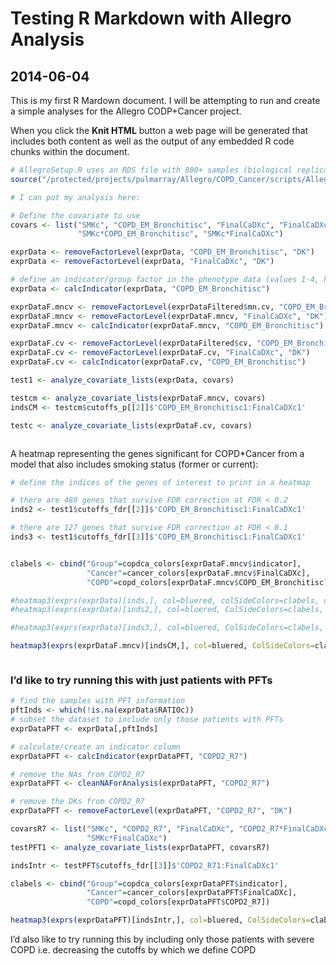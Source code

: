 Testing R Markdown with Allegro Analysis
========================================================
2014-06-04
-------------------------------------------
This is my first R Mardown document. I will be attempting to run and create a simple analyses
for the Allegro CODP+Cancer project. 

When you click the **Knit HTML** button a web page will be generated that includes both content as well as the output of any embedded R code chunks within the document.

```r
# AllegroSetup.R uses an RDS file with 800+ samples (biological replicates) and without QC
source("/protected/projects/pulmarray/Allegro/COPD_Cancer/scripts/AllegroSetup.R")

# I can put my analysis here:

# Define the covariate to use
covars <- list("SMKc", "COPD_EM_Bronchitisc", "FinalCaDXc", "FinalCaDXc*COPD_EM_Bronchitisc",
               "SMKc*COPD_EM_Bronchitisc", "SMKc*FinalCaDXc")

exprData <- removeFactorLevel(exprData, "COPD_EM_Bronchitisc", "DK")
exprData <- removeFactorLevel(exprData, "FinalCaDXc", "DK")

# define an indicator/group factor in the phenotype data (values 1-4, healthy, copd, cancer, both)
exprData <- calcIndicator(exprData, "COPD_EM_Bronchitisc")

exprDataF.mncv <- removeFactorLevel(exprDataFiltered$mn.cv, "COPD_EM_Bronchitisc", "DK")
exprDataF.mncv <- removeFactorLevel(exprDataF.mncv, "FinalCaDXc", "DK")
exprDataF.mncv <- calcIndicator(exprDataF.mncv, "COPD_EM_Bronchitisc")

exprDataF.cv <- removeFactorLevel(exprDataFiltered$cv, "COPD_EM_Bronchitisc", "DK")
exprDataF.cv <- removeFactorLevel(exprDataF.cv, "FinalCaDXc", "DK")
exprDataF.cv <- calcIndicator(exprDataF.cv, "COPD_EM_Bronchitisc")

test1 <- analyze_covariate_lists(exprData, covars)

testcm <- analyze_covariate_lists(exprDataF.mncv, covars)
indsCM <- testcm$cutoffs_p[[2]]$'COPD_EM_Bronchitisc1:FinalCaDXc1'

testc <- analyze_covariate_lists(exprDataF.cv, covars)



```

A heatmap representing the genes significant for COPD*Cancer from a model that also includes
smoking status (former or current):

```r
# define the indices of the genes of interest to print in a heatmap

# there are 480 genes that survive FDR correction at FDR < 0.2
inds2 <- test1$cutoffs_fdr[[2]]$'COPD_EM_Bronchitisc1:FinalCaDXc1'

# there are 127 genes that survive FDR correction at FDR < 0.1
inds3 <- test1$cutoffs_fdr[[3]]$'COPD_EM_Bronchitisc1:FinalCaDXc1'


clabels <- cbind("Group"=copdca_colors[exprDataF.mncv$indicator],
                 "Cancer"=cancer_colors[exprDataF.mncv$FinalCaDXc],
                 "COPD"=copd_colors[exprDataF.mncv$COPD_EM_Bronchitisc])

#heatmap3(exprs(exprData)[inds,], col=bluered, colSideColors=clabels, col.clustering="semisupervised")
#heatmap3(exprs(exprData)[inds2,], col=bluered, ColSideColors=clabels, col.clustering=exprData$indicator, main=paste(length(inds2), "genes at FDR < 0.2 for COPD*Cancer interaction"))

#heatmap3(exprs(exprData)[inds3,], col=bluered, ColSideColors=clabels, col.clustering=exprData$indicator, main=paste(length(inds3), "genes at FDR < 0.1 for COPD*Cancer interaction"))

heatmap3(exprs(exprDataF.mncv)[indsCM,], col=bluered, ColSideColors=clabels, col.clustering=exprDataF.mncv$indicator, main = paste(length(indsCM), "genes at p<0.01 for COPD*Cancer interaction"))



```


### I'd like to try running this with just patients with PFTs

```r

# find the samples with PFT information
pftInds <- which(!is.na(exprData$RATIOc))
# subset the dataset to include only those patients with PFTs
exprDataPFT <- exprData[,pftInds]

# calculate/create an indicator column
exprDataPFT <- calcIndicator(exprDataPFT, "COPD2_R7")

# remove the NAs from COPD2_R7
exprDataPFT <- cleanNAForAnalysis(exprDataPFT, "COPD2_R7")

# remove the DKs from COPD2_R7
exprDataPFT <- removeFactorLevel(exprDataPFT, "COPD2_R7", "DK")

covarsR7 <- list("SMKc", "COPD2_R7", "FinalCaDXc", "COPD2_R7*FinalCaDXc", "SMKc*COPD2_R7", 
                 "SMKc*FinalCaDXc")
testPFT1 <- analyze_covariate_lists(exprDataPFT, covarsR7)

indsIntr <- testPFT$cutoffs_fdr[[3]]$'COPD2_R71:FinalCaDXc1'

clabels <- cbind("Group"=copdca_colors[exprDataPFT$indicator],
                 "Cancer"=cancer_colors[exprDataPFT$FinalCaDXc],
                 "COPD"=copd_colors[exprDataPFT$COPD2_R7])
```

```r
heatmap3(exprs(exprDataPFT)[indsIntr,], col=bluered, ColSideColors=clabels, col.clustering=exprDataPFT$indicator, main=paste(length(indsIntr), "genes at FDR < 0.1 for COPDR7*Cancer interaction"))

```

I'd also like to try running this by including only those patients with severe COPD
i.e. decreasing the cutoffs by which we define COPD

